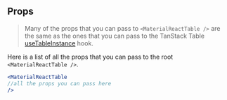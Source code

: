 
<Head>
  <title>Material React Table Docs - Props</title>
</Head>

## Props

> Many of the props that you can pass to `<MaterialReactTable />` are the same as the ones that you can pass to the TanStack Table [useTableInstance](https://tanstack.com/table/v8/docs/api/core/table) hook.

Here is a list of all the props that you can pass to the root `<MaterialReactTable />`.

```jsx
<MaterialReactTable
//all the props you can pass here
/>
```

<RootPropTable />

<SourceCode />
